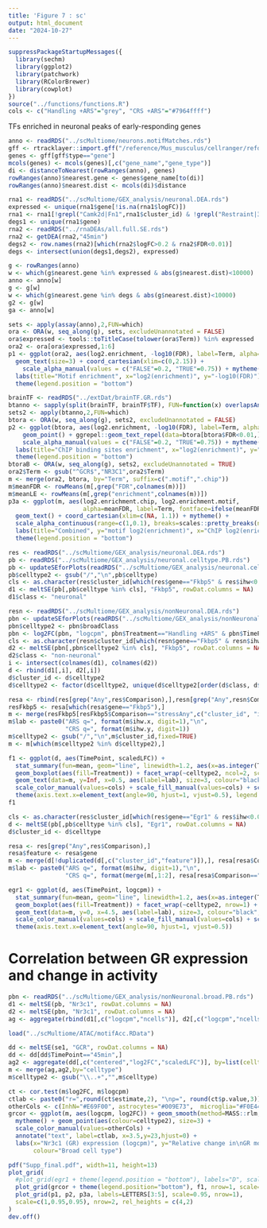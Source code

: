 ```yaml
---
title: 'Figure 7 : sc'
output: html_document
date: "2024-10-27"
---
```



```r
suppressPackageStartupMessages({
  library(sechm)
  library(ggplot2)
  library(patchwork)
  library(RColorBrewer)
  library(cowplot)
})
source("../functions/functions.R")
cols <- c("Handling +ARS"="grey", "CRS +ARS"="#7964ffff")
```



TFs enriched in neuronal peaks of early-responding genes

```r
anno <- readRDS("../scMultiome/neurons.motifMatches.rds")
gff <- rtracklayer::import.gff("/reference/Mus_musculus/cellranger/refdata-cellranger-arc-mm10-2020-A-2.0.0/genes/genes.gtf.gz")
genes <- gff[gff$type=="gene"]
mcols(genes) <- mcols(genes)[,c("gene_name","gene_type")]
di <- distanceToNearest(rowRanges(anno), genes)
rowRanges(anno)$nearest.gene <- genes$gene_name[to(di)]
rowRanges(anno)$nearest.dist <- mcols(di)$distance

rna1 <- readRDS("../scMultiome/GEX_analysis/neuronal.DEA.rds")
expressed <- unique(rna1$gene[!is.na(rna1$logFC)])
rna1 <- rna1[!grepl("Camk2d|Fn1",rna1$cluster_id) & !grepl("Restraint|3h|45min|Any",rna1$Comparison) & rna1$ihw<0.15,]
degs1 <- unique(rna1$gene)
rna2 <- readRDS("../rnaDEAs/all.full.SE.rds")
rna2 <- getDEA(rna2,"45min")
degs2 <- row.names(rna2)[which(rna2$logFC>0.2 & rna2$FDR<0.01)]
degs <- intersect(union(degs1,degs2), expressed)

g <- rowRanges(anno)
w <- which(g$nearest.gene %in% expressed & abs(g$nearest.dist)<10000)
anno <- anno[w]
g <- g[w]
w <- which(g$nearest.gene %in% degs & abs(g$nearest.dist)<10000)
g2 <- g[w]
ga <- anno[w]

sets <- apply(assay(anno),2,FUN=which)
ora <- ORA(w, seq_along(g), sets, excludeUnannotated = FALSE)
ora$expressed <- tools::toTitleCase(tolower(ora$Term)) %in% expressed
ora2 <- ora[ora$expressed,1:6]
p1 <- ggplot(ora2, aes(log2.enrichment, -log10(FDR), label=Term, alpha=FDR<0.05)) + 
  geom_text(size=3) + coord_cartesian(xlim=c(0,2.15)) + 
    scale_alpha_manual(values = c("FALSE"=0.2, "TRUE"=0.75)) + mytheme() +
  labs(title="Motif enrichment", x="log2(enrichment)", y="-log10(FDR)") +
  theme(legend.position = "bottom")

brainTF <- readRDS("../extDat/brainTF.GR.rds")
btanno <- sapply(split(brainTF, brainTF$TF), FUN=function(x) overlapsAny(g,x))
sets2 <- apply(btanno,2,FUN=which)
btora <- ORA(w, seq_along(g), sets2, excludeUnannotated = FALSE)
p2 <- ggplot(btora, aes(log2.enrichment, -log10(FDR), label=Term, alpha=FDR<0.01)) + 
    geom_point() + ggrepel::geom_text_repel(data=btora[btora$FDR<0.01,], size=3, min.segment.length = 0) + 
    scale_alpha_manual(values = c("FALSE"=0.2, "TRUE"=0.75)) + mytheme() + 
  labs(title="ChIP binding sites enrichment", x="log2(enrichment)", y="-log10(FDR)") +
  theme(legend.position = "bottom")
btoraB <- ORA(w, seq_along(g), sets2, excludeUnannotated = TRUE)
ora2$Term <- gsub("^GCR$","NR3C1",ora2$Term)
m <- merge(ora2, btora, by="Term", suffix=c(".motif",".chip"))
m$meanFDR <- rowMeans(m[,grep("FDR",colnames(m))])
m$meanLE <- rowMeans(m[,grep("enrichment",colnames(m))])
p3a <- ggplot(m, aes(log2.enrichment.chip, log2.enrichment.motif,
                     alpha=meanFDR, label=Term, fontface=ifelse(meanFDR<0.01,"bold","plain"))) + 
  geom_text() + coord_cartesian(xlim=c(NA, 1.1)) + mytheme() + 
  scale_alpha_continuous(range=c(1,0.1), breaks=scales::pretty_breaks(n=3)) +
  labs(title="Combined", y="motif log2(enrichment)", x="ChIP log2(enrichment)") +
  theme(legend.position = "bottom")
```


```r
res <- readRDS("../scMultiome/GEX_analysis/neuronal.DEA.rds")
pb <- readRDS("../scMultiome/GEX_analysis/neuronal.celltype.PB.rds")
pb <- updateSEforPlots(readRDS("../scMultiome/GEX_analysis/neuronal.celltype.PB.rds"))
pb$celltype2 <- gsub("/","\n",pb$celltype)
cls <- as.character(res$cluster_id[which(res$gene=="Fkbp5" & res$ihw<0.05)])
d1 <- meltSE(pb[,pb$celltype %in% cls], "Fkbp5", rowDat.columns = NA)
d1$class <- "neuronal"

resn <- readRDS("../scMultiome/GEX_analysis/nonNeuronal.DEA.rds")
pbn <- updateSEforPlots(readRDS("../scMultiome/GEX_analysis/nonNeuronal.broad.PB.rds"))
pbn$celltype2 <- pbn$broadClass
pbn <- log2FC(pbn, "logcpm", pbn$Treatment=="Handling +ARS" & pbn$TimePoint=="Control", by=pbn$celltype2)
cls <- as.character(resn$cluster_id[which(resn$gene=="Fkbp5" & resn$ihw<0.01)])
d2 <- meltSE(pbn[,pbn$celltype2 %in% cls], "Fkbp5", rowDat.columns = NA)
d2$class <- "non-neuronal"
i <- intersect(colnames(d1), colnames(d2))
d <- rbind(d1[,i], d2[,i])
d$cluster_id <- d$celltype2
d$celltype2 <- factor(d$celltype2, unique(d$celltype2[order(d$class, d$celltype2)]))

resa <- rbind(res[grep("Any",res$Comparison),],resn[grep("Any",resn$Comparison),])
resFkbp5 <- resa[which(resa$gene=="Fkbp5"),]
m <- merge(resFkbp5[resFkbp5$Comparison=="stressAny",c("cluster_id", "ihw")], resFkbp5[resFkbp5$Comparison=="treatAny",c("cluster_id", "ihw")], by="cluster_id")
m$lab <- paste0("ARS q=", format(m$ihw.x, digit=1),"\n",
                "CRS q=", format(m$ihw.y, digit=1))
m$celltype2 <- gsub("/","\n",m$cluster_id,fixed=TRUE)
m <- m[which(m$celltype2 %in% d$celltype2),]

f1 <- ggplot(d, aes(TimePoint, scaledLFC)) + 
  stat_summary(fun=mean, geom="line", linewidth=1.2, aes(x=as.integer(TimePoint), group=Treatment, colour=Treatment))  +
  geom_boxplot(aes(fill=Treatment)) + facet_wrap(~celltype2, ncol=2, scales="free") + mytheme() + labs(y="Fkbp5 scaled log2(FC)", fill="Treatment", color="Treatment") +
  geom_text(data=m, y=Inf, x=0.5, aes(label=lab), size=3, colour="black", hjust=0, vjust=1) +
  scale_color_manual(values=cols) + scale_fill_manual(values=cols) + scale_x_discrete() +
  theme(axis.text.x=element_text(angle=90, hjust=1, vjust=0.5), legend.position = c(1, -0.1), legend.justification = c(1, 0),  legend.box.background=element_blank())
f1
```



```r
cls <- as.character(res$cluster_id[which(res$gene=="Egr1" & res$ihw<0.05)])
d <- meltSE(pb[,pb$celltype %in% cls], "Egr1", rowDat.columns = NA)
d$cluster_id <- d$celltype

resa <- res[grep("Any",res$Comparison),]
resa$feature <- resa$gene
m <- merge(d[!duplicated(d[,c("cluster_id","feature")]),], resa[resa$Comparison=="stressAny",])
m$lab <- paste0("ARS q=", format(m$ihw, digit=1),"\n",
                "CRS q=", format(merge(m[,1:2], resa[resa$Comparison=="treatAny",])$ihw, digit=1))

egr1 <- ggplot(d, aes(TimePoint, logcpm)) + 
  stat_summary(fun=mean, geom="line", linewidth=1.2, aes(x=as.integer(TimePoint), group=Treatment, colour=Treatment))  +
  geom_boxplot(aes(fill=Treatment)) + facet_wrap(~celltype2, nrow=1) + mytheme() + labs(y="Egr1 log(CPM)") +
  geom_text(data=m, y=0, x=4.5, aes(label=lab), size=3, colour="black", hjust=1, vjust=0) +
  scale_color_manual(values=cols) + scale_fill_manual(values=cols) + scale_x_discrete() +
  theme(axis.text.x=element_text(angle=90, hjust=1, vjust=0.5))

```


# Correlation between GR expression and change in activity


```r
pbn <- readRDS("../scMultiome/GEX_analysis/nonNeuronal.broad.PB.rds")
d1 <- meltSE(pb, "Nr3c1", rowDat.columns = NA)
d2 <- meltSE(pbn, "Nr3c1", rowDat.columns = NA)
ag <- aggregate(rbind(d1[,c("logcpm","ncells")], d2[,c("logcpm","ncells")]), by=list(celltype=c(as.character(d1$celltype2), as.character(d2$broadClass))), FUN=median)

load("../scMultiome/ATAC/motifAcc.RData")

dd <- meltSE(se1, "GCR", rowDat.columns = NA)
dd <- dd[dd$TimePoint=="45min",]
ag2 <- aggregate(dd[,c("centered","log2FC","scaledLFC")], by=list(celltype=gsub("/","\n",dd$cluster_id)), FUN=median)
m <- merge(ag,ag2,by="celltype")
m$celltype2 <- gsub("\\..+","",m$celltype)

ct <- cor.test(m$log2FC, m$logcpm)
ctlab <- paste0("r=",round(ct$estimate,2), "\np=", round(ct$p.value,3))
otherCols <- c(InhN="#E69F00", astrocytes="#009E73",  microglia="#F0E442", oligodendrocyte="#56B4E9",  OPC="#0072B2", ExN="#D55E00", vascular="#CC79A7")
grcor <- ggplot(m, aes(logcpm, log2FC)) + geom_smooth(method=MASS::rlm, alpha=0.2) + 
  mytheme() + geom_point(aes(colour=celltype2), size=3) +
  scale_color_manual(values=otherCols) + 
  annotate("text", label=ctlab, x=3.5,y=23,hjust=0) +
  labs(x="Nr3c1 (GR) expression (logcpm)", y="Relative change in\nGR motif accessibility",
       colour="Broad cell type")
```




```r
pdf("Supp_final.pdf", width=11, height=13)
plot_grid(
  #plot_grid(egr1 + theme(legend.position = "bottom"), labels="D", scale=0.95),
  plot_grid(grcor + theme(legend.position="bottom"), f1, nrow=1, scale=0.95, labels=LETTERS[1:2]),
  plot_grid(p1, p2, p3a, labels=LETTERS[3:5], scale=0.95, nrow=1),
  scale=c(1,0.95,0.95), nrow=2, rel_heights = c(4,2)
)
dev.off()
```

